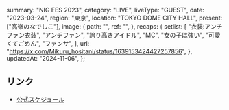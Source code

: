   summary: "NIG FES 2023",
  category: "LIVE",
  liveType: "GUEST",
  date: "2023-03-24",
  region: "東京",
  location: "TOKYO DOME CITY HALL",
  present: ["高嶺のなでしこ"],
  image: {
    path: "",
    ref: "",
  },
  recaps: {
    setlist: [
      "衣装:アンチファン衣装",
      "アンチファン",
      "誇り高きアイドル",
      "MC",
      "女の子は強い",
      "可愛くてごめん",
      "ファンサ",
    ],
    url: "https://x.com/Mikuru_hositani/status/1639153424427257856",
  },
  updatedAt: "2024-11-06",
};

## リンク

- [公式スケジュール](https://takanenonadeshiko.jp/?p=616)
